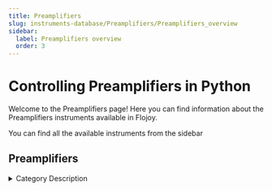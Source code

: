 ```yaml
---
title: Preamplifiers
slug: instruments-database/Preamplifiers/Preamplifiers_overview
sidebar:
  label: Preamplifiers overview
  order: 3
---
```


# Controlling Preamplifiers in Python

Welcome to the Preamplifiers page! Here you can find information about the Preamplifiers instruments available in Flojoy.

You can find all the available instruments from the sidebar



## Preamplifiers

<details> 
<summary>Category Description</summary> 
A preamplifier, also known as a preamp, is an electronic amplifier that converts a weak electrical signal into an output signal strong enough to be noise-tolerant and strong enough for further processing, or for sending to a power amplifier and a loudspeaker. Without this, the final signal would be noisy or distorted. They are typically used to amplify signals from analog sensors such as microphones and pickups. Because of this, the preamplifier is often placed close to the sensor to reduce the effects of noise and interference.
</details> 

<div className="flex flex-wrap">

<InstrumentThumbnail 
    path='Preamplifiers/Srs/sr-570'
    img='https://res.cloudinary.com/dhopxs1y3/image/upload/v1691782426/Instruments/Preamplifier/SR-570/SR-570.jpg'
    label='SR 570'    
/>

<InstrumentThumbnail 
    path='Preamplifiers/Stanford Research/sr560'
    img='https://res.cloudinary.com/dhopxs1y3/image/upload/v1691782510/Instruments/Preamplifier/SR-560/SR-560.jpg'
    label='SR560'    
/>

</div>